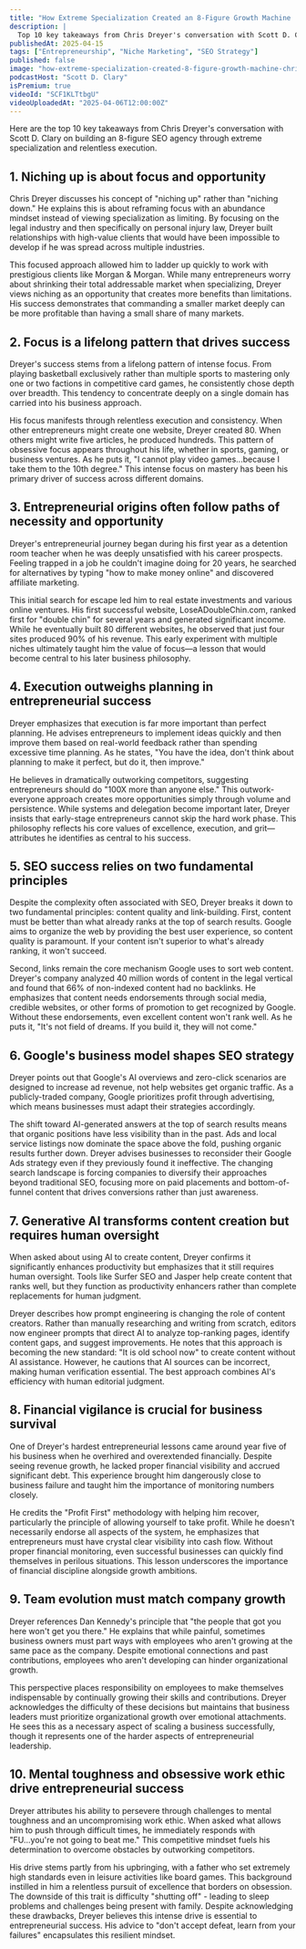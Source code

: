 ```yaml
---
title: "How Extreme Specialization Created an 8-Figure Growth Machine | Chris Dreyer - SEO Strategist"
description: |
  Top 10 key takeaways from Chris Dreyer's conversation with Scott D. Clary on building an 8-figure SEO agency through extreme specialization and relentless execution.
publishedAt: 2025-04-15
tags: ["Entrepreneurship", "Niche Marketing", "SEO Strategy"]
published: false
image: "how-extreme-specialization-created-8-figure-growth-machine-chris-dreyer-seo-strategist.jpg"
podcastHost: "Scott D. Clary"
isPremium: true
videoId: "SCF1KLTtbgU"
videoUploadedAt: "2025-04-06T12:00:00Z"
---
```



<PodcastSummaryPageLayout frontmatter={frontmatter}>

Here are the top 10 key takeaways from Chris Dreyer's conversation with Scott D. Clary on building an 8-figure SEO agency through extreme specialization and relentless execution.

## 1. Niching up is about focus and opportunity

Chris Dreyer discusses his concept of "niching up" rather than "niching down." He explains this is about reframing focus with an abundance mindset instead of viewing specialization as limiting. By focusing on the legal industry and then specifically on personal injury law, Dreyer built relationships with high-value clients that would have been impossible to develop if he was spread across multiple industries.

This focused approach allowed him to ladder up quickly to work with prestigious clients like Morgan & Morgan. While many entrepreneurs worry about shrinking their total addressable market when specializing, Dreyer views niching as an opportunity that creates more benefits than limitations. His success demonstrates that commanding a smaller market deeply can be more profitable than having a small share of many markets.

## 2. Focus is a lifelong pattern that drives success

Dreyer's success stems from a lifelong pattern of intense focus. From playing basketball exclusively rather than multiple sports to mastering only one or two factions in competitive card games, he consistently chose depth over breadth. This tendency to concentrate deeply on a single domain has carried into his business approach.

His focus manifests through relentless execution and consistency. When other entrepreneurs might create one website, Dreyer created 80. When others might write five articles, he produced hundreds. This pattern of obsessive focus appears throughout his life, whether in sports, gaming, or business ventures. As he puts it, "I cannot play video games...because I take them to the 10th degree." This intense focus on mastery has been his primary driver of success across different domains.

## 3. Entrepreneurial origins often follow paths of necessity and opportunity

Dreyer's entrepreneurial journey began during his first year as a detention room teacher when he was deeply unsatisfied with his career prospects. Feeling trapped in a job he couldn't imagine doing for 20 years, he searched for alternatives by typing "how to make money online" and discovered affiliate marketing.

This initial search for escape led him to real estate investments and various online ventures. His first successful website, LoseADoubleChin.com, ranked first for "double chin" for several years and generated significant income. While he eventually built 80 different websites, he observed that just four sites produced 90% of his revenue. This early experiment with multiple niches ultimately taught him the value of focus—a lesson that would become central to his later business philosophy.

## 4. Execution outweighs planning in entrepreneurial success

Dreyer emphasizes that execution is far more important than perfect planning. He advises entrepreneurs to implement ideas quickly and then improve them based on real-world feedback rather than spending excessive time planning. As he states, "You have the idea, don't think about planning to make it perfect, but do it, then improve."

He believes in dramatically outworking competitors, suggesting entrepreneurs should do "100X more than anyone else." This outwork-everyone approach creates more opportunities simply through volume and persistence. While systems and delegation become important later, Dreyer insists that early-stage entrepreneurs cannot skip the hard work phase. This philosophy reflects his core values of excellence, execution, and grit—attributes he identifies as central to his success.

## 5. SEO success relies on two fundamental principles

Despite the complexity often associated with SEO, Dreyer breaks it down to two fundamental principles: content quality and link-building. First, content must be better than what already ranks at the top of search results. Google aims to organize the web by providing the best user experience, so content quality is paramount. If your content isn't superior to what's already ranking, it won't succeed.

Second, links remain the core mechanism Google uses to sort web content. Dreyer's company analyzed 40 million words of content in the legal vertical and found that 66% of non-indexed content had no backlinks. He emphasizes that content needs endorsements through social media, credible websites, or other forms of promotion to get recognized by Google. Without these endorsements, even excellent content won't rank well. As he puts it, "It's not field of dreams. If you build it, they will not come."

## 6. Google's business model shapes SEO strategy

Dreyer points out that Google's AI overviews and zero-click scenarios are designed to increase ad revenue, not help websites get organic traffic. As a publicly-traded company, Google prioritizes profit through advertising, which means businesses must adapt their strategies accordingly.

The shift toward AI-generated answers at the top of search results means that organic positions have less visibility than in the past. Ads and local service listings now dominate the space above the fold, pushing organic results further down. Dreyer advises businesses to reconsider their Google Ads strategy even if they previously found it ineffective. The changing search landscape is forcing companies to diversify their approaches beyond traditional SEO, focusing more on paid placements and bottom-of-funnel content that drives conversions rather than just awareness.

## 7. Generative AI transforms content creation but requires human oversight

When asked about using AI to create content, Dreyer confirms it significantly enhances productivity but emphasizes that it still requires human oversight. Tools like Surfer SEO and Jasper help create content that ranks well, but they function as productivity enhancers rather than complete replacements for human judgment.

Dreyer describes how prompt engineering is changing the role of content creators. Rather than manually researching and writing from scratch, editors now engineer prompts that direct AI to analyze top-ranking pages, identify content gaps, and suggest improvements. He notes that this approach is becoming the new standard: "It is old school now" to create content without AI assistance. However, he cautions that AI sources can be incorrect, making human verification essential. The best approach combines AI's efficiency with human editorial judgment.

## 8. Financial vigilance is crucial for business survival

One of Dreyer's hardest entrepreneurial lessons came around year five of his business when he overhired and overextended financially. Despite seeing revenue growth, he lacked proper financial visibility and accrued significant debt. This experience brought him dangerously close to business failure and taught him the importance of monitoring numbers closely.

He credits the "Profit First" methodology with helping him recover, particularly the principle of allowing yourself to take profit. While he doesn't necessarily endorse all aspects of the system, he emphasizes that entrepreneurs must have crystal clear visibility into cash flow. Without proper financial monitoring, even successful businesses can quickly find themselves in perilous situations. This lesson underscores the importance of financial discipline alongside growth ambitions.

## 9. Team evolution must match company growth

Dreyer references Dan Kennedy's principle that "the people that got you here won't get you there." He explains that while painful, sometimes business owners must part ways with employees who aren't growing at the same pace as the company. Despite emotional connections and past contributions, employees who aren't developing can hinder organizational growth.

This perspective places responsibility on employees to make themselves indispensable by continually growing their skills and contributions. Dreyer acknowledges the difficulty of these decisions but maintains that business leaders must prioritize organizational growth over emotional attachments. He sees this as a necessary aspect of scaling a business successfully, though it represents one of the harder aspects of entrepreneurial leadership.

## 10. Mental toughness and obsessive work ethic drive entrepreneurial success

Dreyer attributes his ability to persevere through challenges to mental toughness and an uncompromising work ethic. When asked what allows him to push through difficult times, he immediately responds with "FU...you're not going to beat me." This competitive mindset fuels his determination to overcome obstacles by outworking competitors.

His drive stems partly from his upbringing, with a father who set extremely high standards even in leisure activities like board games. This background instilled in him a relentless pursuit of excellence that borders on obsession. The downside of this trait is difficulty "shutting off" - leading to sleep problems and challenges being present with family. Despite acknowledging these drawbacks, Dreyer believes this intense drive is essential to entrepreneurial success. His advice to "don't accept defeat, learn from your failures" encapsulates this resilient mindset.

</PodcastSummaryPageLayout>
